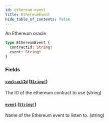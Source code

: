 ```yaml
---
id: ethereum-event
title: EthereumEvent
hide_table_of_contents: false
---
```



An Ethereum oracle

```graphql
type EthereumEvent {
  contractId: String!
  event: String!
}
```


### Fields

#### [`contractId`](#) ([`String!`](/docs/mainnet/graphql/scalars/string))

The ID of the ethereum contract to use (string)


#### [`event`](#) ([`String!`](/docs/mainnet/graphql/scalars/string))

Name of the Ethereum event to listen to. (string)




